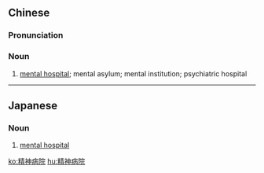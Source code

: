==Chinese==
{{zh-forms|type=31}}

===Pronunciation===
{{zh-pron
|m=jīngshénbìngyuàn
|c=zing1 san4 beng6 jyun6-2
|cat=n
}}

===Noun===
{{zh-noun}}

# [[mental hospital]]; mental asylum; mental institution; psychiatric hospital

----

==Japanese==
{{ja-kanjitab|せい|しん|びょう|いん|yomi=o}}

===Noun===
{{ja-noun|せいしん びょういん}}

# [[mental hospital]]

[[ko:精神病院]]
[[hu:精神病院]]